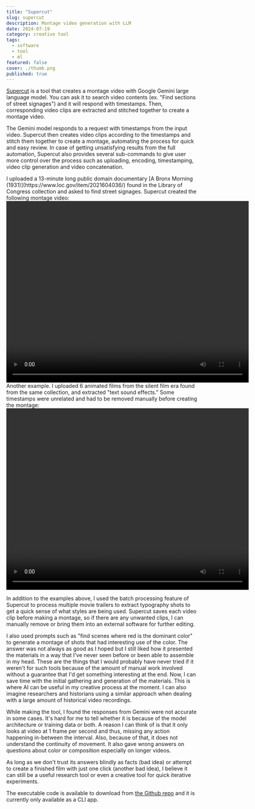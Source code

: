 ```yaml
---
title: "Supercut"
slug: supercut
description: Montage video generation with LLM
date: 2024-07-19
category: creative tool
tags:
  - software
  - tool
  - ml
featured: false
cover: ./thumb.png
published: true
---
```



[Supercut](https://github.com/cdaein/supercut) is a tool that creates a montage video with Google Gemini large language model. You can ask it to search video contents (ex. "Find sections of street signages") and it will respond with timestamps. Then, corresponding video clips are extracted and stitched together to create a montage video. 

The Gemini model responds to a request with timestamps from the input video. Supercut then creates video clips according to the timestamps and stitch them together to create a montage, automating the process for quick and easy review. In case of getting unsatisfying results from the full automation, Supercut also provides several sub-commands to give user more control over the process such as uploading, encoding, timestamping, video clip generation and video concatenation. 

<GC start={2} end={7} class="mb-12">
  I uploaded a 13-minute long public domain documentary [A Bronx Morning (1931)](https://www.loc.gov/item/2021604036/) found in the Library of Congress collection and asked to find street signages. Supercut created the following montage video:

  <Video src={vid1} width="640" height="480" />
</GC>

<GC start={7} end={12} class="mb-12">
  Another example. I uploaded 6 animated films from the silent film era found from the same collection, and extracted "text sound effects." Some timestamps were unrelated and had to be removed manually before creating the montage:

  <Video src={vid2} width="640" height="480" />
</GC>

In addition to the examples above, I used the batch processing feature of Supercut to process multiple movie trailers to extract typography shots to get a quick sense of what styles are being used. Supercut saves each video clip before making a montage, so if there are any unwanted clips, I can manually remove or bring them into an external software for further editing. 

I also used prompts such as "find scenes where red is the dominant color" to generate a montage of shots that had interesting use of the color. The answer was not always as good as I hoped but I still liked how it presented the materials in a way that I've never seen before or been able to assemble in my head. These are the things that I would probably have never tried if it weren't for such tools because of the amount of manual work involved without a guarantee that I'd get something interesting at the end. Now, I can save time with the initial gathering and generation of the materials. This is where AI can be useful in my creative process at the moment. I can also imagine researchers and historians using a similar approach when dealing with a large amount of historical video recordings. 

While making the tool, I found the responses from Gemini were not accurate in some cases. It's hard for me to tell whether it is because of the model architecture or training data or both. A reason I can think of is that it only looks at video at 1 frame per second and thus, missing any action happening in-between the interval. Also, because of that, it does not understand the continuity of movement. It also gave wrong answers on questions about color or composition especially on longer videos. 

As long as we don't trust its answers blindly as facts (bad idea) or attempt to create a finished film with just one click (another bad idea), I believe it can still be a useful research tool or even a creative tool for quick iterative experiments.  

The executable code is available to download from [the Github repo](https://github.com/cdaein/supercut/) and it is currently only available as a CLI app.
